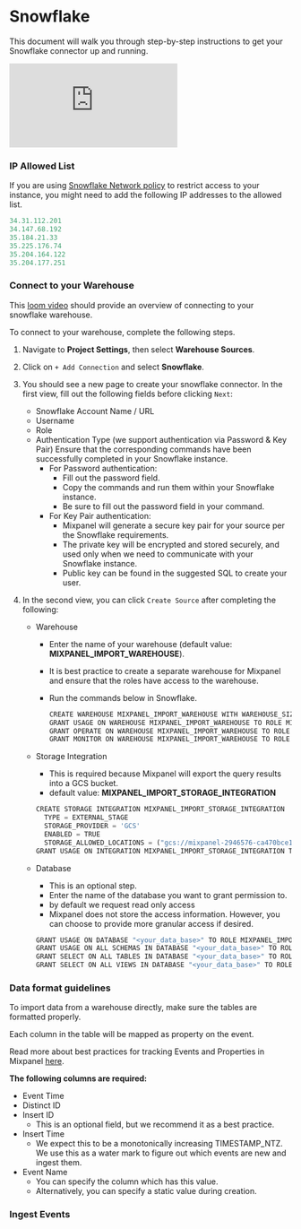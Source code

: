 # Snowflake


This document will walk you through step-by-step instructions to get your Snowflake connector up and running.

<div style={{position: 'relative', 'padding-bottom': '64.90384615384616%', height: 0}}>
    <iframe src="https://www.loom.com/embed/5dbaf37d9308404393417043551aed55"
        frameborder="0"
        webkitallowfullscreen mozallowfullscreen allowfullscreen
        style={{position: 'absolute', 'top': 0, 'left': 0, 'width': '100%', 'height': '100%'}}>
    </iframe>
</div>

### IP Allowed List
If you are using [Snowflake Network policy](https://docs.snowflake.com/en/user-guide/network-policies) to restrict access to your instance, you might need to add the following IP addresses to the allowed list.

```jsx
34.31.112.201
34.147.68.192
35.184.21.33
35.225.176.74
35.204.164.122
35.204.177.251
```

### Connect to your Warehouse
This [loom video](https://www.loom.com/share/515f5cf0510b461c82b4394242af2e19) should provide an overview of connecting to your snowflake warehouse.

To connect to your warehouse, complete the following steps.

1. Navigate to **Project Settings**, then select **Warehouse Sources**.
2. Click on `+ Add Connection` and select **Snowflake**.
3. You should see a new page to create your snowflake connector. In the first view, fill out the following fields before clicking  `Next`: 
    - Snowflake Account Name / URL
    - Username
    - Role
    - Authentication Type (we support authentication via Password & Key Pair) 
    Ensure that the corresponding commands have been successfully completed in your Snowflake instance.
        - For Password authentication:
            - Fill out the password field.
            - Copy the commands and run them within your Snowflake instance.
            - Be sure to fill out the password field in your command.
        - For Key Pair authentication:
            - Mixpanel will generate a secure key pair for your source per the Snowflake requirements.
            - The private key will be encrypted and stored securely, and used only when we need to communicate with your Snowflake instance.
            - Public key can be found in the suggested SQL to create your user.

1. In the second view, you can click `Create Source` after completing the following:
    - Warehouse
        - Enter the name of your warehouse (default value: **MIXPANEL_IMPORT_WAREHOUSE**).
        - It is best practice to create a separate warehouse for Mixpanel and ensure that the roles have access to the warehouse.
        - Run the commands below in Snowflake.
            
            ```jsx
            CREATE WAREHOUSE MIXPANEL_IMPORT_WAREHOUSE WITH WAREHOUSE_SIZE = XSMALL AUTO_SUSPEND = 60 AUTO_RESUME = TRUE INITIALLY_SUSPENDED = FALSE;
            GRANT USAGE ON WAREHOUSE MIXPANEL_IMPORT_WAREHOUSE TO ROLE MIXPANEL_IMPORT_ROLE;
            GRANT OPERATE ON WAREHOUSE MIXPANEL_IMPORT_WAREHOUSE TO ROLE MIXPANEL_IMPORT_ROLE;
            GRANT MONITOR ON WAREHOUSE MIXPANEL_IMPORT_WAREHOUSE TO ROLE MIXPANEL_IMPORT_ROLE; 
            ```
            
    - Storage Integration
        - This is required because Mixpanel will export the query results into a GCS bucket.
        - default value: **MIXPANEL_IMPORT_STORAGE_INTEGRATION**
        
        ```jsx
        CREATE STORAGE INTEGRATION MIXPANEL_IMPORT_STORAGE_INTEGRATION
          TYPE = EXTERNAL_STAGE
          STORAGE_PROVIDER = 'GCS'
          ENABLED = TRUE
          STORAGE_ALLOWED_LOCATIONS = ("gcs://mixpanel-2946576-ca470bce1e1ed2ec");
        GRANT USAGE ON INTEGRATION MIXPANEL_IMPORT_STORAGE_INTEGRATION TO MIXPANEL_IMPORT_ROLE; 
        ```
        
    - Database
        - This is an optional step.
        - Enter the name of the database you want to grant permission to.
        - by default we request read only access
        - Mixpanel does not store the access information. However, you can choose to provide more granular access if desired.
        
        ```jsx
        GRANT USAGE ON DATABASE "<your_data_base>" TO ROLE MIXPANEL_IMPORT_ROLE;
        GRANT USAGE ON ALL SCHEMAS IN DATABASE "<your_data_base>" TO ROLE MIXPANEL_IMPORT_ROLE;
        GRANT SELECT ON ALL TABLES IN DATABASE "<your_data_base>" TO ROLE MIXPANEL_IMPORT_ROLE;
        GRANT SELECT ON ALL VIEWS IN DATABASE "<your_data_base>" TO ROLE MIXPANEL_IMPORT_ROLE;
        ```
        

### Data format guidelines


To import data from a warehouse directly, make sure the tables are formatted properly.

Each column in the table will be mapped as property on the event. 

Read more about best practices for tracking Events and Properties in Mixpanel [here](https://docs.mixpanel.com/docs/tracking/how-tos/events-and-properties). 

**The following columns are required:** 

- Event Time
- Distinct ID
- Insert ID
    - This is an optional field, but we recommend it as a best practice.
- Insert Time
    - We expect this to be a monotonically increasing TIMESTAMP_NTZ. We use this as a water mark to figure out which events are new and ingest them.
- Event Name
    - You can specify the column which has this value.
    - Alternatively, you can specify a static value during creation.

### Ingest Events
